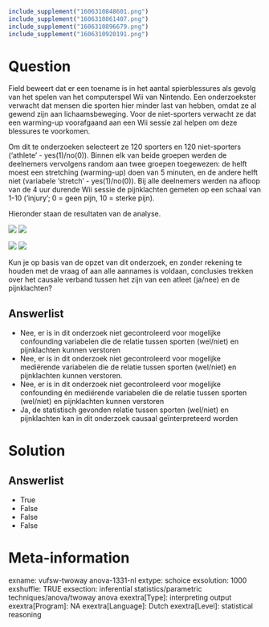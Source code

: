 ```r
include_supplement("1606310848601.png")
include_supplement("1606310861407.png")
include_supplement("1606310896679.png")
include_supplement("1606310920191.png")
```

Question
========
Field beweert dat er een toename is in het aantal spierblessures als
gevolg van het spelen van het computerspel Wii van Nintendo. Een
onderzoekster verwacht dat mensen die sporten hier minder last van
hebben, omdat ze al gewend zijn aan lichaamsbeweging. Voor de
niet-sporters verwacht ze dat een warming-up voorafgaand aan een Wii
sessie zal helpen om deze blessures te voorkomen.  
  
Om dit te onderzoeken selecteert ze 120 sporters en 120 niet-sporters
(‘athlete’ - yes(1)/no(0)). Binnen elk van beide groepen werden de
deelnemers vervolgens random aan twee groepen toegewezen: de helft moest
een stretching (warming-up) doen van 5 minuten, en de andere helft niet
(variabele ‘stretch’ - yes(1)/no(0)). Bij alle deelnemers werden na
afloop van de 4 uur durende Wii sessie de pijnklachten gemeten op een
schaal van 1-10 (‘injury’; 0 = geen pijn, 10 = sterke pijn).  
  
Hieronder staan de resultaten van de analyse.  
  
![](1606310848601.png) ![](1606310861407.png)
  
  
![](1606310896679.png) ![](1606310920191.png)
  
Kun je op basis van de opzet van dit onderzoek, en zonder rekening te
houden met de vraag of aan alle aannames is voldaan, conclusies trekken
over het causale verband tussen het zijn van een atleet (ja/nee) en de
pijnklachten?

Answerlist
----------
* Nee, er is in dit onderzoek niet gecontroleerd voor mogelijke
  confounding variabelen die de relatie tussen sporten (wel/niet) en
  pijnklachten kunnen verstoren
* Nee, er is in dit onderzoek niet gecontroleerd voor mogelijke mediërende
  variabelen die de relatie tussen sporten (wel/niet) en pijnklachten
  kunnen verstoren.
* Nee, er is in dit onderzoek niet gecontroleerd voor mogelijke
  confounding én mediërende variabelen die de relatie tussen sporten
  (wel/niet) en pijnklachten kunnen verstoren
* Ja, de statistisch gevonden relatie tussen sporten (wel/niet) en
  pijnklachten kan in dit onderzoek causaal geïnterpreteerd worden

Solution
========










Answerlist
----------
* True
* False
* False
* False

Meta-information
================
exname: vufsw-twoway anova-1331-nl
extype: schoice
exsolution: 1000
exshuffle: TRUE
exsection: inferential statistics/parametric techniques/anova/twoway anova
exextra[Type]: interpreting output
exextra[Program]: NA
exextra[Language]: Dutch
exextra[Level]: statistical reasoning

